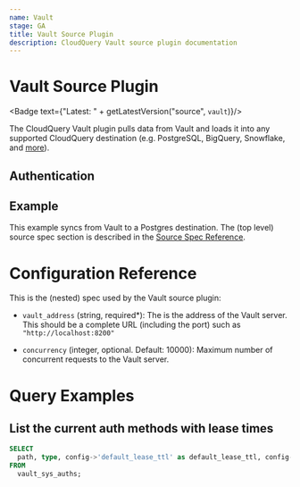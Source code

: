 ```yaml
---
name: Vault
stage: GA
title: Vault Source Plugin
description: CloudQuery Vault source plugin documentation
---
```

# Vault Source Plugin


<Badge text={"Latest: " + getLatestVersion("source", `vault`)}/>

The CloudQuery Vault plugin pulls data from Vault and loads it into any supported CloudQuery destination (e.g. PostgreSQL, BigQuery, Snowflake, and [more](/docs/plugins/destinations/overview)).

## Authentication

<Authentication/>

## Example

This example syncs from Vault to a Postgres destination. The (top level) source spec section is described in the [Source Spec Reference](/docs/reference/source-spec).

<Configuration/>

# Configuration Reference

This is the (nested) spec used by the Vault source plugin:

- `vault_address` (string, required\*):
  The is the address of the Vault server. This should be a complete URL (including the port) such as `"http://localhost:8200"`

- `concurrency` (integer, optional. Default: 10000):
  Maximum number of concurrent requests to the Vault server.

# Query Examples

## List the current auth methods with lease times

```sql copy
SELECT 
  path, type, config->'default_lease_ttl' as default_lease_ttl, config->'max_lease_ttl' as max_lease_ttl 
FROM 
  vault_sys_auths;
```
